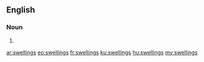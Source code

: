 ==English==

===Noun===
{{head|en|plural}}

# {{plural of|swelling|lang=en}}

[[ar:swellings]]
[[eo:swellings]]
[[fr:swellings]]
[[ku:swellings]]
[[hu:swellings]]
[[my:swellings]]